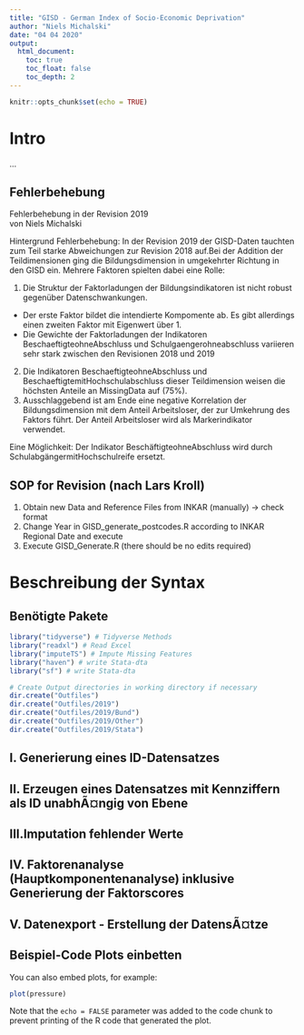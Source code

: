 ```yaml
---
title: "GISD - German Index of Socio-Economic Deprivation"
author: "Niels Michalski"
date: "04 04 2020"
output: 
  html_document:
    toc: true
    toc_float: false
    toc_depth: 2
---
```


```r
knitr::opts_chunk$set(echo = TRUE)
```

# Intro
...

## Fehlerbehebung

Fehlerbehebung in der Revision 2019  
von Niels Michalski

Hintergrund Fehlerbehebung:
In der Revision 2019 der GISD-Daten tauchten zum Teil starke Abweichungen zur Revision 2018 auf.Bei der Addition der Teildimensionen ging die Bildungsdimension in umgekehrter Richtung in den GISD ein. Mehrere Faktoren spielten dabei eine Rolle:

1. Die Struktur der Faktorladungen der Bildungsindikatoren ist nicht robust gegenüber Datenschwankungen. 
  * Der erste Faktor bildet die intendierte Kompomente ab. Es gibt allerdings einen zweiten Faktor mit Eigenwert über 1. 
  * Die Gewichte der Faktorladungen der Indikatoren BeschaeftigteohneAbschluss und Schulgaengerohneabschluss variieren sehr stark zwischen den Revisionen 2018 und 2019 
2. Die Indikatoren BeschaeftigteohneAbschluss und BeschaeftigtemitHochschulabschluss dieser Teildimension weisen die höchsten Anteile an MissingData auf (75%).
3. Ausschlaggebend ist am Ende eine negative Korrelation der Bildungsdimension mit dem Anteil Arbeitsloser, der zur Umkehrung des Faktors führt. Der Anteil Arbeitsloser wird als Markerindikator verwendet. 

Eine Möglichkeit: Der Indikator BeschäftigteohneAbschluss wird durch SchulabgängermitHochschulreife ersetzt.

## SOP for Revision (nach Lars Kroll)
1. Obtain new Data and Reference Files from INKAR (manually) -> check format
2. Change Year in GISD_generate_postcodes.R according to INKAR Regional Date and execute
3. Execute GISD_Generate.R (there should be no edits required)


# Beschreibung der Syntax
## Benötigte Pakete

```r

library("tidyverse") # Tidyverse Methods
library("readxl") # Read Excel
library("imputeTS") # Impute Missing Features
library("haven") # write Stata-dta
library("sf") # write Stata-dta

# Create Output directories in working directory if necessary
dir.create("Outfiles")
dir.create("Outfiles/2019")
dir.create("Outfiles/2019/Bund")
dir.create("Outfiles/2019/Other")
dir.create("Outfiles/2019/Stata")
```



## I.  Generierung eines ID-Datensatzes
## II. Erzeugen eines Datensatzes mit Kennziffern als ID unabhÃ¤ngig von Ebene 
## III.Imputation fehlender Werte
## IV. Faktorenanalyse (Hauptkomponentenanalyse) inklusive Generierung der Faktorscores
## V.  Datenexport - Erstellung der DatensÃ¤tze 







## Beispiel-Code Plots einbetten

You can also embed plots, for example:

```r
plot(pressure)
```

Note that the `echo = FALSE` parameter was added to the code chunk to prevent printing of the R code that generated the plot.
